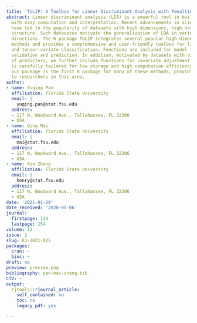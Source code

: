 ```yaml
---
title: 'TULIP: A Toolbox for Linear Discriminant Analysis with Penalties'
abstract: Linear discriminant analysis (LDA) is a powerful tool in building classifiers
  with easy computation and interpretation. Recent advancements in science technology
  have led to the popularity of datasets with high dimensions, high orders and complicated
  structure. Such datasetes motivate the generalization of LDA in various research
  directions. The R package TULIP integrates several popular high-dimensional LDA-based
  methods and provides a comprehensive and user-friendly toolbox for linear, semi-parametric
  and tensor-variate classification. Functions are included for model fitting, cross
  validation and prediction. In addition, motivated by datasets with diverse sources
  of predictors, we further include functions for covariate adjustment. Our package
  is carefully tailored for low storage and high computation efficiency. Moreover,
  our package is the first R package for many of these methods, providing great convenience
  to researchers in this area.
author:
- name: Yuqing Pan
  affiliation: Florida State University
  email: |
    yuqing.pan@stat.fsu.edu
  address:
  - 117 N. Woodward Ave., Tallahassee, FL 32306
  - USA
- name: Qing Mai
  affiliation: Florida State University
  email: |
    mai@stat.fsu.edu
  address:
  - 117 N. Woodward Ave., Tallahassee, FL 32306
  - USA
- name: Xin Zhang
  affiliation: Florida State University
  email: |
    henry@stat.fsu.edu
  address:
  - 117 N. Woodward Ave., Tallahassee, FL 32306
  - USA
date: '2021-01-20'
date_received: '2020-05-06'
journal:
  firstpage: 134
  lastpage: 154
volume: 12
issue: 2
slug: RJ-2021-025
packages:
  cran: ~
  bioc: ~
draft: no
preview: preview.png
bibliography: pan-mai-zhang.bib
CTV: ~
output:
  rjtools::rjournal_article:
    self_contained: no
    toc: no
    legacy_pdf: yes

---
```


